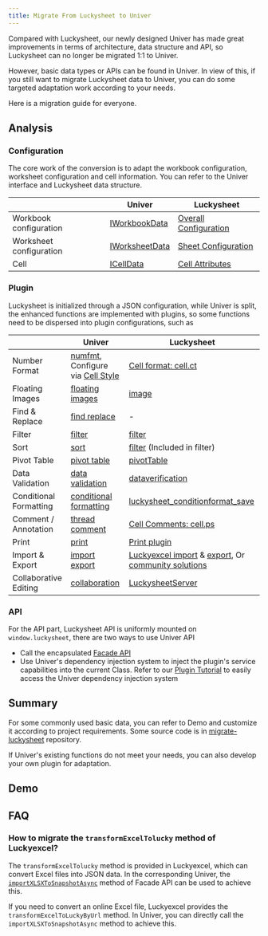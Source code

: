 ```yaml
---
title: Migrate From Luckysheet to Univer
---
```


Compared with Luckysheet, our newly designed Univer has made great improvements in terms of architecture, data structure and API, so Luckysheet can no longer be migrated 1:1 to Univer.

However, basic data types or APIs can be found in Univer. In view of this, if you still want to migrate Luckysheet data to Univer, you can do some targeted adaptation work according to your needs.

Here is a migration guide for everyone.

## Analysis

### Configuration

The core work of the conversion is to adapt the workbook configuration, worksheet configuration and cell information. You can refer to the Univer interface and Luckysheet data structure.

| | Univer | Luckysheet |
|-------|----------------|------------|
| Workbook configuration | [IWorkbookData](/guides/sheets/getting-started/workbook-data#iworkbookdata) | [Overall Configuration](https://dream-num.github.io/LuckysheetDocs/guide/config.html) |
| Worksheet configuration | [IWorksheetData](/guides/sheets/getting-started/workbook-data#iworksheetdata) | [Sheet Configuration](https://dream-num.github.io/LuckysheetDocs/guide/sheet.html) |
| Cell | [ICellData](/guides/sheets/getting-started/cell-data) | [Cell Attributes](https://dream-num.github.io/LuckysheetDocs/guide/cell.html) |

### Plugin

Luckysheet is initialized through a JSON configuration, while Univer is split, the enhanced functions are implemented with plugins, so some functions need to be dispersed into plugin configurations, such as

| | Univer | Luckysheet |
|-------|----------------|------------|
| Number Format | [numfmt](/guides/sheets/features/core/numfmt), Configure via [Cell Style](/en-US/guides/sheets/getting-started/cell-data#number-format)  | [Cell format: cell.ct](https://dream-num.github.io/LuckysheetDocs/guide/cell.html#cell-format)  |
| Floating Images | [floating images](/guides/sheets/features/floating-images) | [image](https://dream-num.github.io/LuckysheetDocs/guide/sheet.html#image)      |
| Find & Replace | [find replace](/guides/sheets/features/find-replace) | -      |
| Filter | [filter](/guides/sheets/features/filter) | [filter](https://dream-num.github.io/LuckysheetDocs/guide/sheet.html#filter)      |
| Sort | [sort](/guides/sheets/features/sort) | [filter](https://dream-num.github.io/LuckysheetDocs/guide/sheet.html#filter) (Included in filter)      |
| Pivot Table | [pivot table](/guides/sheets/features/pivot-table) | [pivotTable](https://dream-num.github.io/LuckysheetDocs/guide/sheet.html#pivottable)      |
| Data Validation | [data validation](/guides/sheets/features/data-validation) | [dataverification](https://dream-num.github.io/LuckysheetDocs/zh/guide/sheet.html#dataverification)      |
| Conditional Formatting | [conditional formatting](/guides/sheets/features/conditional-formatting)  | [luckysheet_conditionformat_save](https://dream-num.github.io/LuckysheetDocs/guide/sheet.html#luckysheet-conditionformat-save)  |
| Comment / Annotation | [thread comment](/guides/sheets/features/thread-comment)  | [Cell Comments: cell.ps](https://dream-num.github.io/LuckysheetDocs/zh/guide/cell.html#%E5%9F%BA%E6%9C%AC%E5%8D%95%E5%85%83%E6%A0%BC)  |
| Print | [print](/guides/sheets/features/print)  | [Print plugin](https://github.com/dream-num/Luckysheet/wiki/Plugin:-Print)  |
| Import & Export | [import export](/guides/sheets/features/import-export) | [Luckyexcel import](https://github.com/dream-num/Luckyexcel) & [export](https://github.com/dream-num/Luckysheet/wiki/Plugin:-Export-XLSX), Or [community solutions](https://dream-num.github.io/LuckysheetDocs/guide/FAQ.html#how-to-import-and-export-excel)      |
| Collaborative Editing | [collaboration](/guides/sheets/features/collaboration) | [LuckysheetServer](https://github.com/dream-num/LuckysheetServer)      |

### API

For the API part, Luckysheet API is uniformly mounted on `window.luckysheet`, there are two ways to use Univer API

- Call the encapsulated [Facade API](/guides/sheets/getting-started/facade)
- Use Univer's dependency injection system to inject the plugin's service capabilities into the current Class. Refer to our [Plugin Tutorial](/guides/sheets/tutorials/csv-import-plugin/) to easily access the Univer dependency injection system

## Summary

For some commonly used basic data, you can refer to Demo and customize it according to project requirements. Some source code is in [migrate-luckysheet](https://github.com/awesome-univer/migrate-luckysheet/tree/main/src) repository.

If Univer's existing functions do not meet your needs, you can also develop your own plugin for adaptation.

## Demo

<PlaygroundFrame lang="en-US" slug="sheets/migrate-from-luckysheet" clickToShow />

## FAQ

### How to migrate the `transformExcelTolucky` method of Luckyexcel?

The `transformExcelTolucky` method is provided in Luckyexcel, which can convert Excel files into JSON data. In the corresponding Univer, the [`importXLSXToSnapshotAsync`](/en-US/guides/sheets/features/import-export#import-xlsx-and-get-workbook-data) method of Facade API can be used to achieve this.

If you need to convert an online Excel file, Luckyexcel provides the `transformExcelToLuckyByUrl` method. In Univer, you can directly call the `importXLSXToSnapshotAsync` method to achieve this.
